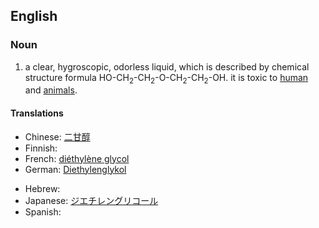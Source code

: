 ==English==
{{wikipedia}}

===Noun===
{{en-noun|-}}

# {{context|organic compound}} a clear, hygroscopic, odorless liquid, which is described by chemical structure formula HO-CH<sub>2</sub>-CH<sub>2</sub>-O-CH<sub>2</sub>-CH<sub>2</sub>-OH. it is toxic to [[human]] and [[animal]]s.

====Translations====
{{trans-top|organic compound}}
* Chinese: [[二甘醇]]
* Finnish: {{t-|fi|dietyleeniglykoli}}
* French: [[diéthylène glycol]]
* German: [[Diethylenglykol]]
{{trans-mid}}
* Hebrew: {{t-|he|די אתילן גליקול|tr=di etilan glikol}}
* Japanese: [[ジエチレングリコール]]
* Spanish: {{t-|es|dietilenglicol}}
{{trans-bottom}}